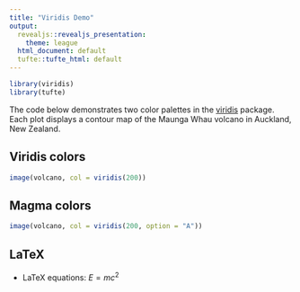 ```yaml
---
title: "Viridis Demo"
output:
  revealjs::revealjs_presentation:
    theme: league
  html_document: default
  tufte::tufte_html: default
---
```


```r
library(viridis)
library(tufte)
```

The code below demonstrates two color palettes in the [viridis](https://github.com/sjmgarnier/viridis) package. Each plot displays a contour map of the Maunga Whau volcano in Auckland, New Zealand.

## Viridis colors

```r
image(volcano, col = viridis(200))
```

## Magma colors

```r
image(volcano, col = viridis(200, option = "A"))
```
## LaTeX
- LaTeX equations: $E=mc^2$
